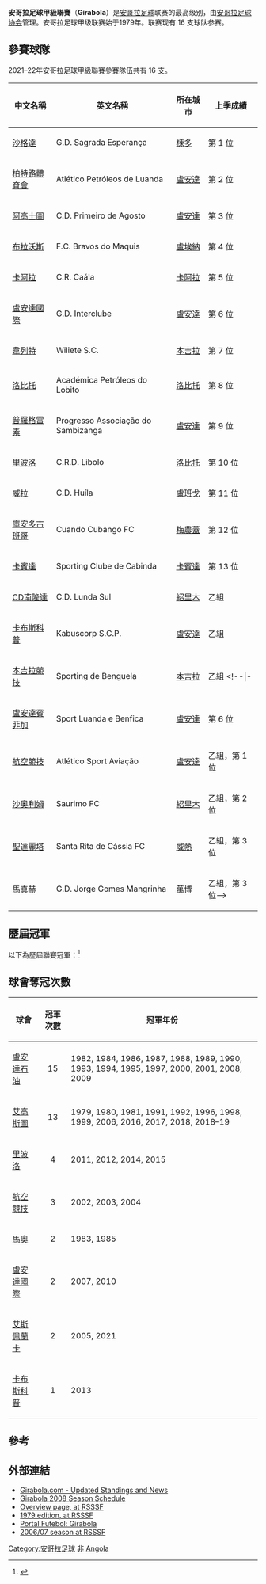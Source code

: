 {{NoteTA
|1=zh-cn:罗安达;zh-tw:盧安達;
}}
{{Infobox football league
| name             = 安哥拉足球甲級聯賽
| image            = 
| pixels           = 
| country          = 安哥拉
| confed           = [[非洲足球協會|CAF]]（[[非洲|非洲]]）
| founded          = {{Start date and age|1979}}
| teams            = 16 隊
| relegation       = [[安哥拉足球乙級聯賽|安哥拉足球乙級聯賽]]
| level            = 第 1 級
| domest_cup       = [[安哥拉盃|安哥拉盃]]<br /> [[安哥拉超級盃|安哥拉超級盃]]
| confed_cup       = [[非洲聯賽冠軍盃|非洲聯賽冠軍盃]]<br /> [[非洲聯盟盃|非洲聯盟盃]]
| season           = 2018–19
| champions        = [[艾高斯圖體育會|艾高斯圖]]（第 13 次）
| most_champs      = [[盧安達石油競技|盧安達石油]]（15 次）
| website          = [http://www.girabola.com/ 官方網站]
}}

'''安哥拉足球甲級聯賽'''（'''Girabola'''）是[[安哥拉|安哥拉]][[足球|足球]]联赛的最高级别，由[[安哥拉足球协会|安哥拉足球协会]]管理。安哥拉足球甲级联赛始于1979年。联赛现有 16 支球队参赛。

== 參賽球隊 ==
2021–22年安哥拉足球甲級聯賽參賽隊伍共有 16 支。

{| class="wikitable" style=font-size:100%
|-
!中文名稱
!英文名稱
!所在城市
!上季成績
|-
|[[聖艾斯佩蘭卡體育會|沙格達]] || G.D. Sagrada Esperança || [[棟多_(安哥拉)|棟多]] || 第 1 位
|-
|[[盧安達石油競技|柏特路體育會]] || Atlético Petróleos de Luanda || [[罗安达|盧安達]] || 第 2 位
|-
|[[艾高斯圖體育會|阿高士圖]] || C.D. Primeiro de Agosto || [[罗安达|盧安達]] || 第 3 位
|-
|[[馬昆斯布拉沃斯足球會|布拉沃斯]] || F.C. Bravos do Maquis || [[盧埃納|盧埃納]] || 第 4 位
|-
|[[卡阿拉娛樂俱樂部|卡阿拉]] || C.R. Caála || [[卡阿拉|卡阿拉]] || 第 5 位
|-
|[[盧安達國際體育會|盧安達國際]] || G.D. Interclube || [[罗安达|盧安達]] || 第 6 位
|-
|[[韋列特|韋列特]] || Wiliete S.C. || [[本吉拉|本吉拉]] || 第 7 位
|-
|[[洛比托石油學院|洛比托]] || Académica Petróleos do Lobito || [[洛比托|洛比托]] || 第 8 位
|-
|[[普羅格雷素森比桑加體育會|普羅格雷素]] || Progresso Associação do Sambizanga || [[罗安达|盧安達]] || 第 9 位
|-
|[[里波洛娛樂體育會|里波洛]] || C.R.D. Libolo || [[洛比托|洛比托]] || 第 10 位
|-
|[[威拉體育會|威拉]] || C.D. Huíla || [[盧班戈|盧班戈]] || 第 11 位
|-
|[[庫安多古班哥體育會|庫安多古班哥]] || Cuando Cubango FC || [[梅農蓋|梅農蓋]] || 第 12 位
|-
|[[卡賓達體育會|卡賓達]] || Sporting Clube de Cabinda || [[卡賓達_(城市)|卡賓達]] || 第 13 位
|-
|[[CD南隆達|CD南隆達]] || C.D. Lunda Sul || [[紹里木|紹里木]] || 乙組
|-
|[[卡布斯科普體育會|卡布斯科普]] || Kabuscorp S.C.P. || [[罗安达|盧安達]] || 乙組
|-
|[[本吉拉競技|本吉拉競技]] || Sporting de Benguela || [[本吉拉|本吉拉]] || 乙組
<!--|-
|[[南隆達樂體育會|南隆達]] || Progresso da Lunda Sul || [[紹里木|紹里木]] || 第 14 位
|-
|[[盧安達賓菲加體育會|盧安達賓菲加]] || Sport Luanda e Benfica || [[罗安达|盧安達]] || 第 6 位
|-
|[[航空體育競技|航空競技]] || Atlético Sport Aviação || [[罗安达|盧安達]] || 乙組，第 1 位
|-
|[[沙奧利姆足球會|沙奧利姆]] || Saurimo FC || [[紹里木|紹里木]] || 乙組，第 2 位
|-
|[[卡斯亞聖達麗塔足球會|聖達麗塔]] || Santa Rita de Cássia FC || [[威熱|威熱]] || 乙組，第 3 位
|-
|[[佐治高美斯馬真赫體育會|馬真赫]] || G.D. Jorge Gomes Mangrinha || [[萬博|萬博]] || 乙組，第 3 位-->
|}

== 歷屆冠軍 ==
以下為歷屆聯賽冠軍：<ref>{{cite web |title=Angola - List of Champions |url=http://rsssf.com/tablesa/angochamp.html |publisher=RSSSF |accessdate=2017年1月17日 |archive-date=2016年3月4日 |archive-url=https://web.archive.org/web/20160304002142/http://www.rsssf.com/tablesa/angochamp.html |dead-url=no }}</ref>

{{columns-list|4|
*1979：[[艾高斯圖體育會|艾高斯圖]]
*1980：[[艾高斯圖體育會|艾高斯圖]]
*1981：[[艾高斯圖體育會|艾高斯圖]]
*1982：[[盧安達石油競技|盧安達石油]]
*1983：[[馬奧第一星球會|馬奧]]
*1984：[[盧安達石油競技|盧安達石油]]
*1985：[[馬奧第一星球會|馬奧]]
*1986：[[盧安達石油競技|盧安達石油]]
*1987：[[盧安達石油競技|盧安達石油]]
*1988：[[盧安達石油競技|盧安達石油]]
*1989：[[盧安達石油競技|盧安達石油]]
*1990：[[盧安達石油競技|盧安達石油]]
*1991：[[艾高斯圖體育會|艾高斯圖]]
*1992：[[艾高斯圖體育會|艾高斯圖]]
*1993：[[盧安達石油競技|盧安達石油]]
*1994：[[盧安達石油競技|盧安達石油]]
*1995：[[盧安達石油競技|盧安達石油]]
*1996：[[艾高斯圖體育會|艾高斯圖]]
*1997：[[盧安達石油競技|盧安達石油]]
*1998：[[艾高斯圖體育會|艾高斯圖]]
*1999：[[艾高斯圖體育會|艾高斯圖]]
*2000：[[盧安達石油競技|盧安達石油]]
*2001：[[盧安達石油競技|盧安達石油]]
*2002：[[航空體育競技|航空競技]]
*2003：[[航空體育競技|航空競技]]
*2004：[[航空體育競技|航空競技]]
*2005：[[艾斯佩蘭卡體育會|艾斯佩蘭卡]]
*2006：[[艾高斯圖體育會|艾高斯圖]]
*2007：[[盧安達國際體育會|盧安達國際]]
*2008：[[盧安達石油競技|盧安達石油]]
*2009：[[盧安達石油競技|盧安達石油]]
*2010：[[盧安達國際體育會|盧安達國際]]
*2011：[[里波洛娛樂體育會|里波洛]]
*2012：[[里波洛娛樂體育會|里波洛]]
*2013：[[卡布斯科普體育會|卡布斯科普]]
*2014：[[里波洛娛樂體育會|里波洛]]
*2015：[[里波洛娛樂體育會|里波洛]]
*2016：[[艾高斯圖體育會|艾高斯圖]]
*2017：[[艾高斯圖體育會|艾高斯圖]]
*2018：[[艾高斯圖體育會|艾高斯圖]]
*2018–19：[[艾高斯圖體育會|艾高斯圖]]
*2019–20：''因冠狀病毒病大流行而聯賽中斷''
*2020–21：[[艾斯佩蘭卡體育會|艾斯佩蘭卡]]
}}

== 球會奪冠次數 ==
{| class="wikitable"
|-
! 球會
! 冠軍次數
! 冠軍年份
|-
| [[盧安達石油競技|盧安達石油]]
|align=center| 15
| 1982, 1984, 1986, 1987, 1988, 1989, 1990, 1993, 1994, 1995, 1997, 2000, 2001, 2008, 2009
|-
| [[艾高斯圖體育會|艾高斯圖]]
|align=center| 13
| 1979, 1980, 1981, 1991, 1992, 1996, 1998, 1999, 2006, 2016, 2017, 2018, 2018–19
|-
| [[里波洛娛樂體育會|里波洛]]
|align=center| 4
| 2011, 2012, 2014, 2015
|-
| [[航空體育競技|航空競技]]
|align=center| 3
| 2002, 2003, 2004
|-
| [[馬奧第一星球會|馬奧]]
|align=center| 2
| 1983, 1985
|-
| [[盧安達國際體育會|盧安達國際]]
|align=center| 2
| 2007, 2010
|-
| [[艾斯佩蘭卡體育會|艾斯佩蘭卡]]
|align=center| 2
| 2005, 2021
|-
| [[卡布斯科普體育會|卡布斯科普]]
|align=center| 1
| 2013
|}

== 參考 ==
{{reflist}}

== 外部連結 ==
*[http://www.girabola.com/ Girabola.com - Updated Standings and News] {{Wayback|url=http://www.girabola.com/ |date=20201205114514 }}
*[http://www.girabola.com/classificacao-do-girabola-2008/ Girabola 2008 Season Schedule]{{Dead link}}
*[http://www.rsssf.com/tablesa/angochamp.html Overview page, at RSSSF]{{Wayback|url=http://www.rsssf.com/tablesa/angochamp.html |date=20160316061749 }}
*[http://www.rsssf.com/tablesa/ango79.html 1979 edition, at RSSSF]{{Wayback|url=http://www.rsssf.com/tablesa/ango79.html |date=20190513215515 }}
*[http://www.portalfutebol.net/competicoes/default.asp?comp=Angola Portal Futebol: Girabola] {{Wayback|url=http://www.portalfutebol.net/competicoes/default.asp?comp=Angola |date=20070627060029 }}
*[https://web.archive.org/web/20100219233157/http://www.rsssf.com/tablesa/ango07.html 2006/07 season at RSSSF]

{{CAF leagues}}

[[Category:安哥拉足球|Category:安哥拉足球]]
[[Category:國家頂級足球聯賽|非]]
[[Category:非洲各國足球聯賽|Angola]]